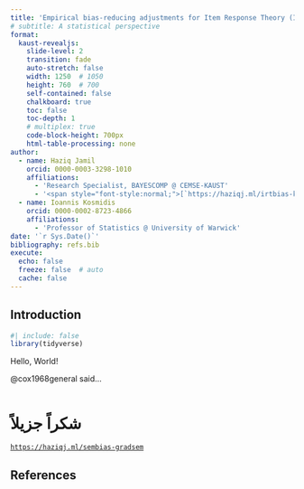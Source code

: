 ```yaml
---
title: 'Empirical bias-reducing adjustments for Item Response Theory (IRT) models'
# subtitle: A statistical perspective
format:
  kaust-revealjs:
    slide-level: 2
    transition: fade
    auto-stretch: false
    width: 1250  # 1050
    height: 760  # 700
    self-contained: false
    chalkboard: true
    toc: false
    toc-depth: 1
    # multiplex: true
    code-block-height: 700px
    html-table-processing: none
author:
  - name: Haziq Jamil
    orcid: 0000-0003-3298-1010
    affiliations: 
      - 'Research Specialist, BAYESCOMP @ CEMSE-KAUST'
      - '<span style="font-style:normal;">[`https://haziqj.ml/irtbias-kasa25`](https://haziqj.ml/irtbias-kasa25)</span>'
  - name: Ioannis Kosmidis
    orcid: 0000-0002-8723-4866
    affiliations: 
      - 'Professor of Statistics @ University of Warwick'      
date: '`r Sys.Date()`'
bibliography: refs.bib
execute:
  echo: false
  freeze: false  # auto
  cache: false
---
```


## Introduction

```r
#| include: false
library(tidyverse)
```

Hello, World!

@cox1968general said...


# شكراً جزيلاً {.thanks-slide  background-image="_extensions/haziqj/kaust/KAUST-Thank-you.jpg" style="padding-top:0.5em;padding-bottom:0em"}

[`https://haziqj.ml/sembias-gradsem`](https://haziqj.ml/sembias-gradsem)

## References